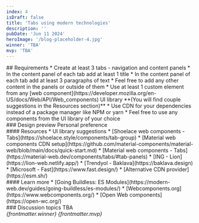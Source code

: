 ```yaml
---
index: 4
isDraft: false
title: 'Tabs using modern technologies'
description: ''
pubDate: 'Jun 11 2024'
heroImage: '/blog-placeholder-4.jpg'
winner: 'TBA'
mvp: 'TBA'
---
```


<Section>
  ## Requirements
  * Create at least 3 tabs - navigation and content panels
  * In the content panel of each tab add at least 1 title
  * In the content panel of each tab add at least 3 paragraphs of text
  * Feel free to add any other content in the panels or outside of them
  * <Special /> Use at least 1 custom element from any [web component](https://developer.mozilla.org/en-US/docs/Web/API/Web_components) UI library **(You will find couple suggestions in the Resources section)**
  * Use CDN for your dependencies instead of a package manager like NPM or yarn
  * Feel free to use any components from the UI library of your choice
</Section>

<Section>
  ### Design preview
  Personal preference
</Section>

<Section>
  #### Resources
  * UI library suggestions
    * [Shoelace web components - Tabs](https://shoelace.style/components/tab-group)
    * [Material web components CDN setup](https://github.com/material-components/material-web/blob/main/docs/quick-start.md)
    * [Material web components - Tabs](https://material-web.dev/components/tabs/#tab-panels)
    * [ING - Lion](https://lion-web.netlify.app/)
    * [Trendyol - Baklava](https://baklava.design)
    * [Microsoft - Fast](https://www.fast.design/)
  * [Alternative CDN provider](https://esm.sh/)
</Section>

<Section>
  #### Learn more
  * [Going Buildless: ES Modules](https://modern-web.dev/guides/going-buildless/es-modules/)
  * [Webcomponents.org](https://www.webcomponents.org/)
  * [Open Web components](https://open-wc.org/)
</Section>

<Section>
  ### Discussion topics
  TBA
</Section>

<Winner>
  <em>{frontmatter.winner}</em>
</Winner>

<MVP>
  <em>{frontmatter.mvp}</em>
</MVP>
